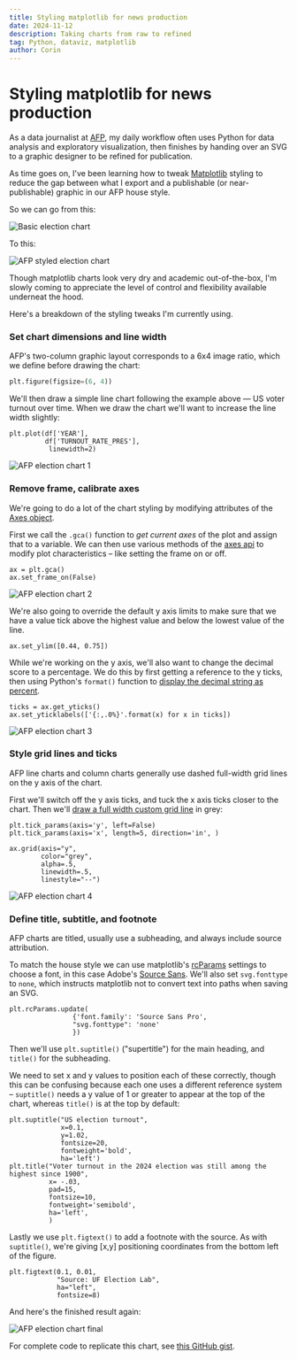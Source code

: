 ```yaml
---
title: Styling matplotlib for news production
date: 2024-11-12
description: Taking charts from raw to refined
tag: Python, dataviz, matplotlib
author: Corin
---
```


# Styling matplotlib for news production

As a data journalist at [AFP](https://www.afp.com/en), my daily workflow often uses Python for data analysis and exploratory visualization, then finishes by handing over an SVG to a graphic designer to be refined for publication. 

As time goes on, I've been learning how to tweak [Matplotlib](https://matplotlib.org/) styling to reduce the gap between what I export and a publishable (or near-publishable) graphic in our AFP house style. 

So we can go from this:

![Basic election chart](/images/2024/chart/election-turnout-basic.svg)


To this:

![AFP styled election chart](/images/2024/chart/election-turnout-afp.svg)

Though matplotlib charts look very dry and academic out-of-the-box, I'm slowly coming to appreciate the level of control and flexibility available underneat the hood.

Here's a breakdown of the styling tweaks I'm currently using.

### Set chart dimensions and line width
AFP's two-column graphic layout corresponds to a 6x4 image ratio, which we define before drawing the chart:

```python
plt.figure(figsize=(6, 4))
```
We'll then draw a simple line chart following the example above –– US voter turnout over time. When we draw the chart we'll want to increase the line width slightly:
```
plt.plot(df['YEAR'],
         df['TURNOUT_RATE_PRES'],
          linewidth=2)
```

![AFP election chart 1](/images/2024/chart/election-turnout-1.svg)

### Remove frame, calibrate axes

We're going to do a lot of the chart styling by modifying attributes of the [Axes object](https://matplotlib.org/stable/api/_as_gen/matplotlib.axes.Axes.html#matplotlib.axes.Axes).

First we call the `.gca()` function to *get current axes* of the plot and assign that to a variable. We can then use various methods of the [axes api](https://matplotlib.org/stable/api/axes_api.html) to modify plot characteristics – like setting the frame on or off.

```
ax = plt.gca()
ax.set_frame_on(False)
```

![AFP election chart 2](/images/2024/chart/election-turnout-2.svg)

We're also going to override the default y axis limits to make sure that we have a value tick above the highest value and below the lowest value of the line. 

```
ax.set_ylim([0.44, 0.75])
```
While we're working on the y axis, we'll also want to change the decimal score to a percentage. We do this by first getting a reference to the y ticks, then using Python's `format()` function to [display the decimal string as percent](https://stackoverflow.com/questions/5306756/how-to-print-a-percentage-value).

```
ticks = ax.get_yticks()
ax.set_yticklabels(['{:,.0%}'.format(x) for x in ticks])
```
![AFP election chart 3](/images/2024/chart/election-turnout-3.svg)

### Style grid lines and ticks
AFP line charts and column charts generally use dashed full-width grid lines on the y axis of the chart. 

First we'll switch off the y axis ticks, and tuck the x axis ticks closer to the chart. Then we'll [draw a full width custom grid line](https://e2eml.school/matplotlib_ticks#grid) in grey:

```
plt.tick_params(axis='y', left=False)
plt.tick_params(axis='x', length=5, direction='in', )

ax.grid(axis="y", 
        color="grey", 
        alpha=.5, 
        linewidth=.5, 
        linestyle="--")
```
![AFP election chart 4](/images/2024/chart/election-turnout-4.svg)

### Define title, subtitle, and footnote

AFP charts are titled, usually use a subheading, and always include source attribution. 

To match the house style we can use matplotlib's [rcParams](https://matplotlib.org/stable/api/matplotlib_configuration_api.html#default-values-and-styling) settings to choose a font, in this case Adobe's [Source Sans](https://fonts.adobe.com/fonts/source-sans). We'll also set `svg.fonttype` to `none`, which instructs matplotlib not to convert text into paths when saving an SVG.

```
plt.rcParams.update(
                {'font.family': 'Source Sans Pro',
                "svg.fonttype": 'none'
                })
```
Then we'll use `plt.suptitle()` ("supertitle") for the main heading, and `title()` for the subheading. 

We need to set x and y values to position each of these correctly, though this can be confusing because each one uses a different reference system – `suptitle()` needs a y value of 1 or greater to appear at the top of the chart, whereas `title()` is at the top by default:

```
plt.suptitle("US election turnout",
             x=0.1,
             y=1.02,
             fontsize=20, 
             fontweight='bold',
             ha='left')
plt.title("Voter turnout in the 2024 election was still among the highest since 1900",
          x= -.03,
          pad=15,
          fontsize=10,
          fontweight='semibold',
          ha='left',
          )
```
Lastly we use `plt.figtext()` to add a footnote with the source. As with `suptitle()`, we're giving [x,y] positioning coordinates from the bottom left of the figure.
```
plt.figtext(0.1, 0.01, 
            "Source: UF Election Lab", 
            ha="left", 
            fontsize=8)
```

And here's the finished result again:

![AFP election chart final](/images/2024/chart/election-turnout-afp-final.svg)

For complete code to replicate this chart, see [this GitHub gist](https://gist.github.com/corintxt/71e691b9a7d5f677e3630a15af46361b).

<script src="https://gist.github.com/corintxt/71e691b9a7d5f677e3630a15af46361b.js"></script>